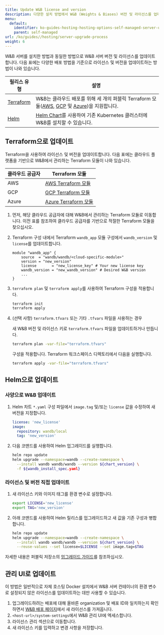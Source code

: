 ```yaml
---
title: Update W&B license and version
description: 다양한 설치 방법에서 W&B (Weights & Biases) 버전 및 라이선스를 업데이트하는 방법에 대한 가이드입니다.
menu:
  default:
    identifier: ko-guides-hosting-hosting-options-self-managed-server-upgrade-process
    parent: self-managed
url: /ko/guides//hosting/server-upgrade-process
weight: 6
---
```


W&B 서버를 설치한 방법과 동일한 방법으로 W&B 서버 버전 및 라이선스를 업데이트합니다. 다음 표에는 다양한 배포 방법을 기준으로 라이선스 및 버전을 업데이트하는 방법이 나와 있습니다.

| 릴리스 유형 | 설명 |
| --- | --- |
| [Terraform](#update-with-terraform) | W&B는 클라우드 배포를 위해 세 개의 퍼블릭 Terraform 모듈([AWS](https://registry.terraform.io/modules/wandb/wandb/aws/latest), [GCP](https://registry.terraform.io/modules/wandb/wandb/google/latest) 및 [Azure](https://registry.terraform.io/modules/wandb/wandb/azurerm/latest))을 지원합니다. |
| [Helm](#update-with-helm) | [Helm Chart](https://github.com/wandb/helm-charts)를 사용하여 기존 Kubernetes 클러스터에 W&B를 설치할 수 있습니다. |

## Terraform으로 업데이트

Terraform을 사용하여 라이선스 및 버전을 업데이트합니다. 다음 표에는 클라우드 플랫폼을 기반으로 W&B에서 관리하는 Terraform 모듈이 나와 있습니다.

|클라우드 공급자| Terraform 모듈|
|-----|-----|
|AWS|[AWS Terraform 모듈](https://registry.terraform.io/modules/wandb/wandb/aws/latest)|
|GCP|[GCP Terraform 모듈](https://registry.terraform.io/modules/wandb/wandb/google/latest)|
|Azure|[Azure Terraform 모듈](https://registry.terraform.io/modules/wandb/wandb/azurerm/latest)|

1. 먼저, 해당 클라우드 공급자에 대해 W&B에서 관리하는 Terraform 모듈로 이동합니다. 이전 표를 참조하여 클라우드 공급자를 기반으로 적절한 Terraform 모듈을 찾으십시오.
2. Terraform 구성 내에서 Terraform `wandb_app` 모듈 구성에서 `wandb_version` 및 `license`를 업데이트합니다.

   ```hcl
   module "wandb_app" {
       source  = "wandb/wandb/<cloud-specific-module>"
       version = "new_version"
       license       = "new_license_key" # Your new license key
       wandb_version = "new_wandb_version" # Desired W&B version
       ...
   }
   ```
3. `terraform plan` 및 `terraform apply`를 사용하여 Terraform 구성을 적용합니다.
   ```bash
   terraform init
   terraform apply
   ```

4. (선택 사항) `terraform.tfvars` 또는 기타 `.tfvars` 파일을 사용하는 경우

   새 W&B 버전 및 라이선스 키로 `terraform.tfvars` 파일을 업데이트하거나 만듭니다.
   ```bash
   terraform plan -var-file="terraform.tfvars"
   ```
   구성을 적용합니다. Terraform 워크스페이스 디렉토리에서 다음을 실행합니다.
   ```bash
   terraform apply -var-file="terraform.tfvars"
   ```
## Helm으로 업데이트

### 사양으로 W&B 업데이트

1. Helm 차트 `*.yaml` 구성 파일에서 `image.tag` 및/또는 `license` 값을 수정하여 새 버전을 지정합니다.

   ```yaml
   license: 'new_license'
   image:
     repository: wandb/local
     tag: 'new_version'
   ```

2. 다음 코맨드를 사용하여 Helm 업그레이드를 실행합니다.

   ```bash
   helm repo update
   helm upgrade --namespace=wandb --create-namespace \
     --install wandb wandb/wandb --version ${chart_version} \
     -f ${wandb_install_spec.yaml}
   ```

### 라이선스 및 버전 직접 업데이트

1. 새 라이선스 키와 이미지 태그를 환경 변수로 설정합니다.

   ```bash
   export LICENSE='new_license'
   export TAG='new_version'
   ```

2. 아래 코맨드를 사용하여 Helm 릴리스를 업그레이드하고 새 값을 기존 구성과 병합합니다.

   ```bash
   helm repo update
   helm upgrade --namespace=wandb --create-namespace \
     --install wandb wandb/wandb --version ${chart_version} \
     --reuse-values --set license=$LICENSE --set image.tag=$TAG
   ```

자세한 내용은 퍼블릭 저장소의 [업그레이드 가이드](https://github.com/wandb/helm-charts/blob/main/upgrade)를 참조하십시오.

## 관리 UI로 업데이트

이 방법은 일반적으로 자체 호스팅 Docker 설치에서 W&B 서버 컨테이너의 환경 변수로 설정되지 않은 라이선스를 업데이트하는 데만 사용할 수 있습니다.

1. 업그레이드하려는 배포에 대해 올바른 organization 및 배포 ID와 일치하는지 확인하면서 [W&B 배포 페이지](https://deploy.wandb.ai/)에서 새 라이선스를 가져옵니다.
2. `<host-url>/system-settings`에서 W&B 관리 UI에 엑세스합니다.
3. 라이선스 관리 섹션으로 이동합니다.
4. 새 라이선스 키를 입력하고 변경 사항을 저장합니다.
